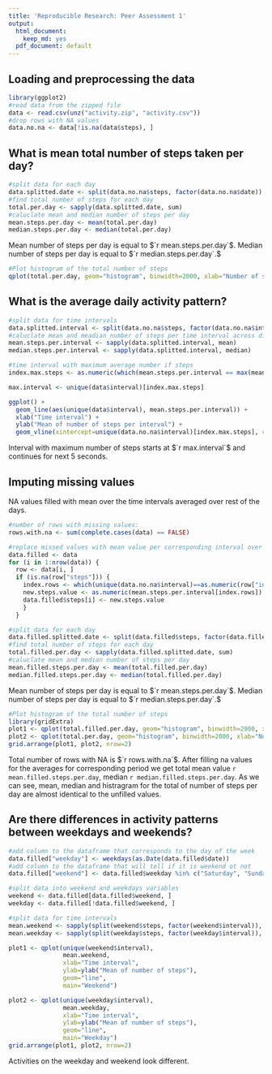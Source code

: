 ```yaml
---
title: 'Reproducible Research: Peer Assessment 1'
output:
  html_document:
    keep_md: yes
  pdf_document: default
---
```



## Loading and preprocessing the data
```r
library(ggplot2)
#read data from the zipped file
data <- read.csv(unz("activity.zip", "activity.csv"))
#drop rows with NA values
data.no.na <- data[!is.na(data$steps), ]
```


## What is mean total number of steps taken per day?
```r
#split data for each day
data.splitted.date <- split(data.no.na$steps, factor(data.no.na$date))
#find total number of steps for each day
total.per.day <- sapply(data.splitted.date, sum)
#caluclate mean and median number of steps per day
mean.steps.per.day <- mean(total.per.day)
median.steps.per.day <- median(total.per.day)
```
Mean number of steps per day is equal to $`r mean.steps.per.day`$.
Median number of steps per day is equal to $`r median.steps.per.day`.$

```r
#Plot histogram of the total number of steps
qplot(total.per.day, geom="histogram", binwidth=2000, xlab="Number of steps per day")
```


## What is the average daily activity pattern?
```r
#split data for time intervals
data.splitted.interval <- split(data.no.na$steps, factor(data.no.na$interval))
#caluclate mean and meadian number of steps per time interval across different days
mean.steps.per.interval <- sapply(data.splitted.interval, mean)
median.steps.per.interval <- sapply(data.splitted.interval, median)

#time interval with maximum average number if steps
index.max.steps <- as.numeric(which(mean.steps.per.interval == max(mean.steps.per.interval)))

max.interval <- unique(data$interval)[index.max.steps]

ggplot() + 
  geom_line(aes(unique(data$interval), mean.steps.per.interval)) + 
  xlab("Time interval") + 
  ylab("Mean of number of steps per interval") +
  geom_vline(xintercept=unique(data.no.na$interval)[index.max.steps], col="red")
```

Interval with maximum number of steps starts at $`r max.interval`$ and continues for next $5$ seconds.

## Imputing missing values

NA values filled with mean over the time intervals averaged over rest of the days.

```r
#number of rows with missing values:
rows.with.na <- sum(complete.cases(data) == FALSE)

#replace missed values with mean value per corresponding interval over all days
data.filled <- data
for (i in 1:nrow(data)) {  
  row <- data[i, ]      
  if (is.na(row["steps"])) {    
    index.rows <- which(unique(data.no.na$interval)==as.numeric(row["interval"]))
    new.steps.value <- as.numeric(mean.steps.per.interval[index.rows])
    data.filled$steps[i] <- new.steps.value    
    }
  }

#split data for each day
data.filled.splitted.date <- split(data.filled$steps, factor(data.filled$date))
#find total number of steps for each day
total.filled.per.day <- sapply(data.filled.splitted.date, sum)
#caluclate mean and median number of steps per day
mean.filled.steps.per.day <- mean(total.filled.per.day)
median.filled.steps.per.day <- median(total.filled.per.day)
```
Mean number of steps per day is equal to $`r mean.steps.per.day`$.
Median number of steps per day is equal to $`r median.steps.per.day`.$

```r
#Plot histogram of the total number of steps
library(gridExtra)
plot1 <- qplot(total.filled.per.day, geom="histogram", binwidth=2000, xlab="Number of steps per day, where NA filled")
plot2 <- qplot(total.per.day, geom="histogram", binwidth=2000, xlab="Number of steps per day, where NA dropped")
grid.arrange(plot1, plot2, nrow=2)
```

Total number of rows with NA is $`r rows.with.na`$. After filling na values for the averages for 
corresponding period we get total mean value `r mean.filled.steps.per.day`, median `r median.filled.steps.per.day`. As we can see, mean, median and histragram for the total of number of steps per day are almost identical to the unfilled values.

## Are there differences in activity patterns between weekdays and weekends?
```r
#add column to the dataframe that corresponds to the day of the week
data.filled["weekday"] <- weekdays(as.Date(data.filled$date))
#add column to the dataframe that will tell if it is weekend ot not
data.filled["weekend"] <- data.filled$weekday %in% c("Saturday", "Sunday")

#split data into weekend and weekdays variables
weekend <- data.filled[data.filled$weekend, ]
weekday <- data.filled[!data.filled$weekend, ]

#split data for time intervals
mean.weekend <- sapply(split(weekend$steps, factor(weekend$interval)), mean)
mean.weekday <- sapply(split(weekday$steps, factor(weekday$interval)), mean)

plot1 <- qplot(unique(weekend$interval), 
               mean.weekend, 
               xlab="Time interval", 
               ylab=ylab("Mean of number of steps"), 
               geom="line",
               main="Weekend")

plot2 <- qplot(unique(weekday$interval), 
               mean.weekday, 
               xlab="Time interval", 
               ylab=ylab("Mean of number of steps"), 
               geom="line",
               main="Weekday")
grid.arrange(plot1, plot2, nrow=2)
```

Activities on the weekday and weekend look different.